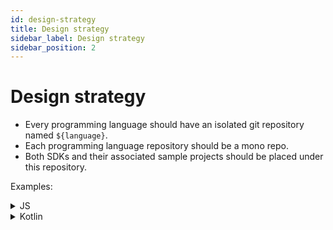 ```yaml
---
id: design-strategy
title: Design strategy
sidebar_label: Design strategy
sidebar_position: 2
---
```


# Design strategy

- Every programming language should have an isolated git repository named `${language}`.
- Each programming language repository should be a mono repo.
- Both SDKs and their associated sample projects should be placed under this repository.

Examples:

<details>
  <summary>JS</summary>

- js (core)
- react
- react-sample

</details>

<details>
  <summary>Kotlin</summary>

- kotlin (core)
- android
- android-sample

</details>
